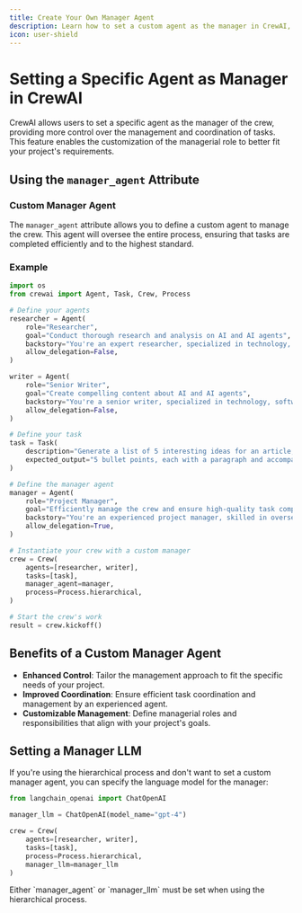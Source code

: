 ```yaml
---
title: Create Your Own Manager Agent
description: Learn how to set a custom agent as the manager in CrewAI, providing more control over task management and coordination.
icon: user-shield
---
```


# Setting a Specific Agent as Manager in CrewAI

CrewAI allows users to set a specific agent as the manager of the crew, providing more control over the management and coordination of tasks. 
This feature enables the customization of the managerial role to better fit your project's requirements.

## Using the `manager_agent` Attribute

### Custom Manager Agent

The `manager_agent` attribute allows you to define a custom agent to manage the crew. This agent will oversee the entire process, ensuring that tasks are completed efficiently and to the highest standard.

### Example

```python Code
import os
from crewai import Agent, Task, Crew, Process

# Define your agents
researcher = Agent(
    role="Researcher",
    goal="Conduct thorough research and analysis on AI and AI agents",
    backstory="You're an expert researcher, specialized in technology, software engineering, AI, and startups. You work as a freelancer and are currently researching for a new client.",
    allow_delegation=False,
)

writer = Agent(
    role="Senior Writer",
    goal="Create compelling content about AI and AI agents",
    backstory="You're a senior writer, specialized in technology, software engineering, AI, and startups. You work as a freelancer and are currently writing content for a new client.",
    allow_delegation=False,
)

# Define your task
task = Task(
    description="Generate a list of 5 interesting ideas for an article, then write one captivating paragraph for each idea that showcases the potential of a full article on this topic. Return the list of ideas with their paragraphs and your notes.",
    expected_output="5 bullet points, each with a paragraph and accompanying notes.",
)

# Define the manager agent
manager = Agent(
    role="Project Manager",
    goal="Efficiently manage the crew and ensure high-quality task completion",
    backstory="You're an experienced project manager, skilled in overseeing complex projects and guiding teams to success. Your role is to coordinate the efforts of the crew members, ensuring that each task is completed on time and to the highest standard.",
    allow_delegation=True,
)

# Instantiate your crew with a custom manager
crew = Crew(
    agents=[researcher, writer],
    tasks=[task],
    manager_agent=manager,
    process=Process.hierarchical,
)

# Start the crew's work
result = crew.kickoff()
```

## Benefits of a Custom Manager Agent

- **Enhanced Control**: Tailor the management approach to fit the specific needs of your project.
- **Improved Coordination**: Ensure efficient task coordination and management by an experienced agent.
- **Customizable Management**: Define managerial roles and responsibilities that align with your project's goals.

## Setting a Manager LLM

If you're using the hierarchical process and don't want to set a custom manager agent, you can specify the language model for the manager:

```python Code
from langchain_openai import ChatOpenAI

manager_llm = ChatOpenAI(model_name="gpt-4")

crew = Crew(
    agents=[researcher, writer],
    tasks=[task],
    process=Process.hierarchical,
    manager_llm=manager_llm
)
```

<Note>
Either `manager_agent` or `manager_llm` must be set when using the hierarchical process.
</Note>